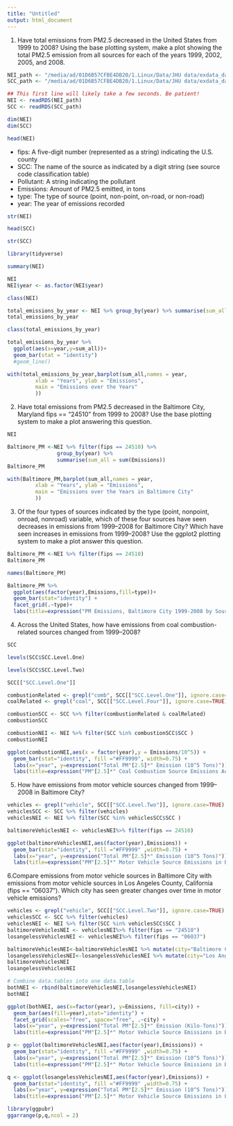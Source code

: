 ```yaml
---
title: "Untitled"
output: html_document
---
```

1. Have total emissions from PM2.5 decreased in the United States from 1999 to 2008? Using the base plotting system, make a plot showing the total PM2.5 emission from all sources for each of the years 1999, 2002, 2005, and 2008.
```r
NEI_path <- "/media/ad/01D6B57CFBE4DB20/1.Linux/Data/JHU data/exdata_data_NEI_data/summarySCC_PM25.rds"
SCC_path <- "/media/ad/01D6B57CFBE4DB20/1.Linux/Data/JHU data/exdata_data_NEI_data/Source_Classification_Code.rds"
```


```r
## This first line will likely take a few seconds. Be patient!
NEI <- readRDS(NEI_path)
SCC <- readRDS(SCC_path)
```


```r
dim(NEI)
dim(SCC)
```


```r
head(NEI)
```
- fips: A five-digit number (represented as a string) indicating the U.S. county
- SCC: The name of the source as indicated by a digit string (see source code classification table)
- Pollutant: A string indicating the pollutant
- Emissions: Amount of PM2.5 emitted, in tons
- type: The type of source (point, non-point, on-road, or non-road)
- year: The year of emissions recorded

```r
str(NEI)
```

```r
head(SCC)
```
```r
str(SCC)
```


```r
library(tidyverse)
```

```r
summary(NEI)
```
```r
NEI
NEI$year <- as.factor(NEI$year)
```

```r
class(NEI)
```

```r
total_emissions_by_year <- NEI %>% group_by(year) %>% summarise(sum_all = sum(Emissions))
total_emissions_by_year
```
```r
class(total_emissions_by_year)
```

```r
total_emissions_by_year %>% 
  ggplot(aes(x=year,y=sum_all))+
  geom_bar(stat = "identity")
  #geom_line()
```

```r
with(total_emissions_by_year,barplot(sum_all,names = year,
         xlab = "Years", ylab = "Emissions",
         main = "Emissions over the Years"
         ))
```



2. Have total emissions from PM2.5 decreased in the Baltimore City, Maryland fips == "24510" from 1999 to 2008? Use the base plotting system to make a plot answering this question.

```r
NEI
```


```r
Baltimore_PM <-NEI %>% filter(fips == 24510) %>% 
                group_by(year) %>% 
                summarise(sum_all = sum(Emissions))
Baltimore_PM
```


```r
with(Baltimore_PM,barplot(sum_all,names = year,
         xlab = "Years", ylab = "Emissions",
         main = "Emissions over the Years in Baltimore City"
         ))
```

3. Of the four types of sources indicated by the type (point, nonpoint, onroad, nonroad) variable, which of these four sources have seen decreases in emissions from 1999–2008 for Baltimore City? Which have seen increases in emissions from 1999–2008? Use the ggplot2 plotting system to make a plot answer this question.
```r
Baltimore_PM <-NEI %>% filter(fips == 24510)
Baltimore_PM
```
```r
names(Baltimore_PM)
```

```r
Baltimore_PM %>% 
  ggplot(aes(factor(year),Emissions,fill=type))+
  geom_bar(stat="identity") +
  facet_grid(.~type)+
  labs(title=expression("PM Emissions, Baltimore City 1999-2008 by Source Type"))
```

4. Across the United States, how have emissions from coal combustion-related sources changed from 1999–2008?
```r
SCC
```

```r
levels(SCC$SCC.Level.One)
```

```r
levels(SCC$SCC.Level.Two)
```

```r
SCC[["SCC.Level.One"]]
```

```r
combustionRelated <- grepl("comb", SCC[["SCC.Level.One"]], ignore.case=TRUE)
coalRelated <- grepl("coal", SCC[["SCC.Level.Four"]], ignore.case=TRUE) 
```


```r
combustionSCC <- SCC %>% filter(combustionRelated & coalRelated)
combustionSCC
```
```r
combustionNEI <- NEI %>% filter(SCC %in% combustionSCC$SCC )
combustionNEI
```
```r
ggplot(combustionNEI,aes(x = factor(year),y = Emissions/10^5)) +
  geom_bar(stat="identity", fill ="#FF9999", width=0.75) +
  labs(x="year", y=expression("Total PM"[2.5]*" Emission (10^5 Tons)")) + 
  labs(title=expression("PM"[2.5]*" Coal Combustion Source Emissions Across US from 1999-2008"))

```

5. How have emissions from motor vehicle sources changed from 1999–2008 in Baltimore City?

```r
vehicles <- grepl("vehicle", SCC[["SCC.Level.Two"]], ignore.case=TRUE)
vehiclesSCC <- SCC %>% filter(vehicles)
vehiclesNEI <- NEI %>% filter(SCC %in% vehiclesSCC$SCC )
```

```r
baltimoreVehiclesNEI <- vehiclesNEI%>% filter(fips == 24510) 
```


```r
ggplot(baltimoreVehiclesNEI,aes(factor(year),Emissions)) +
  geom_bar(stat="identity", fill ="#FF9999" ,width=0.75) +
  labs(x="year", y=expression("Total PM"[2.5]*" Emission (10^5 Tons)")) + 
  labs(title=expression("PM"[2.5]*" Motor Vehicle Source Emissions in Baltimore from 1999-2008"))
```

6.Compare emissions from motor vehicle sources in Baltimore City with emissions from motor vehicle sources in Los Angeles County, California (\color{red}{\verb|fips == "06037"|}fips == "06037"). Which city has seen greater changes over time in motor vehicle emissions?


```r
vehicles <- grepl("vehicle", SCC[["SCC.Level.Two"]], ignore.case=TRUE)
vehiclesSCC <- SCC %>% filter(vehicles)
vehiclesNEI <- NEI %>% filter(SCC %in% vehiclesSCC$SCC )
baltimoreVehiclesNEI <- vehiclesNEI%>% filter(fips == "24510") 
losangelessVehiclesNEI <- vehiclesNEI%>% filter(fips == "06037")
```
```r
baltimoreVehiclesNEI<-baltimoreVehiclesNEI %>% mutate(city="Baltimore City")
losangelessVehiclesNEI<-losangelessVehiclesNEI %>% mutate(city="Los Angeles")
baltimoreVehiclesNEI
losangelessVehiclesNEI
```

```r
# Combine data.tables into one data.table
bothNEI <- rbind(baltimoreVehiclesNEI,losangelessVehiclesNEI)
bothNEI
```
```r
ggplot(bothNEI, aes(x=factor(year), y=Emissions, fill=city)) +
  geom_bar(aes(fill=year),stat="identity") +
  facet_grid(scales="free", space="free", .~city) +
  labs(x="year", y=expression("Total PM"[2.5]*" Emission (Kilo-Tons)")) + 
  labs(title=expression("PM"[2.5]*" Motor Vehicle Source Emissions in Baltimore & LA, 1999-2008"))
```


```r
p <- ggplot(baltimoreVehiclesNEI,aes(factor(year),Emissions)) +
  geom_bar(stat="identity", fill ="#FF9999" ,width=0.75) +
  labs(x="year", y=expression("Total PM"[2.5]*" Emission (10^5 Tons)")) + 
  labs(title=expression("PM"[2.5]*" Motor Vehicle Source Emissions in Baltimore from 1999-2008"))

q <- ggplot(losangelessVehiclesNEI,aes(factor(year),Emissions)) +
  geom_bar(stat="identity", fill ="#FF9999" ,width=0.75) +
  labs(x="year", y=expression("Total PM"[2.5]*" Emission (10^5 Tons)")) + 
  labs(title=expression("PM"[2.5]*" Motor Vehicle Source Emissions in LA from 1999-2008"))
```


```r
library(ggpubr)
ggarrange(p,q,ncol = 2)
```

```r
```


```r
```


```r
```


```r
```


```r
```


```r
```

